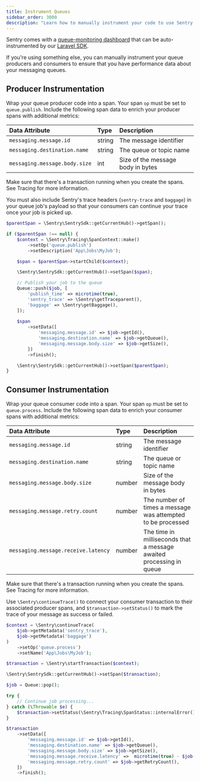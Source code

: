 ```yaml
---
title: Instrument Queues
sidebar_order: 3000
description: "Learn how to manually instrument your code to use Sentry's Queues module. "
---
```

Sentry comes with a [queue-monitoring dashboard](https://sentry.io/orgredirect/organizations/:orgslug/insights/queues/) that can be auto-instrumented by our [Laravel SDK](/platforms/php/guides/laravel/).

If you're using something else, you can manually instrument your queue producers and consumers to ensure that you have performance data about your messaging queues.

## Producer Instrumentation

Wrap your queue producer code into a span. Your span `op` must be set to `queue.publish`. Include the following span data to enrich your producer spans with additional metrics:

| Data Attribute | Type | Description |
|:--|:--|:--|
| `messaging.message.id ` | string | The message identifier |
| `messaging.destination.name` | string | The queue or topic name |
| `messaging.message.body.size` | int | Size of the message body in bytes |

Make sure that there's a transaction running when you create the spans. See <PlatformLink to="/tracing/">Tracing</PlatformLink> for more information.

You must also include Sentry's trace headers (`sentry-trace` and `baggage`) in your queue job's payload so that your consumers can continue your trace once your job is picked up.


```php
$parentSpan = \Sentry\SentrySdk::getCurrentHub()->getSpan();

if ($parentSpan !== null) {
    $context = \Sentry\Tracing\SpanContext::make()
        ->setOp('queue.publish')
        ->setDescription('App\Jobs\MyJob');

    $span = $parentSpan->startChild($context);

    \Sentry\SentrySdk::getCurrentHub()->setSpan($span);

    // Publish your job to the queue
    Queue::push($job, [
        'publish_time' => microtime(true),
        'sentry_trace' => \Sentry\getTraceparent(),
        'baggage' => \Sentry\getBaggage(),
    ]);
    
    $span
        ->setData([
            'messaging.message.id' => $job->getId(),
            'messaging.destination.name' => $job->getQueue(),
            'messaging.message.body.size' => $job->getSize(),
        ])
        ->finish();

    \Sentry\SentrySdk::getCurrentHub()->setSpan($parentSpan);
}
```


## Consumer Instrumentation

Wrap your queue consumer code into a span. Your span `op` must be set to `queue.process`. Include the following span data to enrich your consumer spans with additional metrics:

| Data Attribute | Type | Description |
|:--|:--|:--|
| `messaging.message.id ` | string | The message identifier |
| `messaging.destination.name` | string | The queue or topic name |
| `messaging.message.body.size` | number | Size of the message body in bytes |
| `messaging.message.retry.count ` | number | The number of times a message was attempted to be processed |
| `messaging.message.receive.latency ` | number | The time in milliseconds that a message awaited processing in queue |

Make sure that there's a transaction running when you create the spans. See <PlatformLink to="/tracing/">Tracing</PlatformLink> for more information.

Use `\Sentry\continueTrace()` to connect your consumer transaction to their associated producer spans, and `$transaction->setStatus()` to mark the trace of your message as success or failed.


```php
$context = \Sentry\continueTrace(
    $job->getMetadata('sentry_trace'),
    $job->getMetadata('baggage')
)
    ->setOp('queue.process')
    ->setName('App\Jobs\MyJob');

$transaction = \Sentry\startTransaction($context);

\Sentry\SentrySdk::getCurrentHub()->setSpan($transaction);

$job = Queue::pop();

try {
    // Continue job processing...
} catch (\Throwable $e) {
    $transaction->setStatus(\Sentry\Tracing\SpanStatus::internalError());
}

$transaction
    ->setData([
        'messaging.message.id' => $job->getId(),
        'messaging.destination.name' => $job->getQueue(),
        'messaging.message.body.size' => $job->getSize(),
        'messaging.message.receive.latency' =>  microtime(true) - $job->getMetadata('publish_time'),
        'messaging.message.retry.count' => $job->getRetryCount(),
    ])
    ->finish();
```
